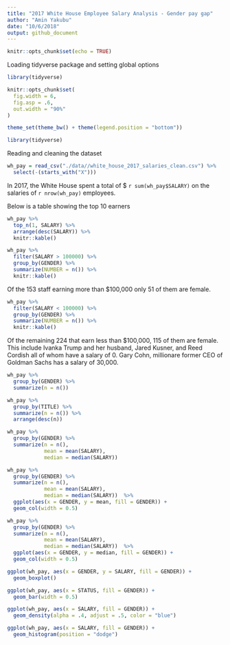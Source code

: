 ```yaml
---
title: "2017 White House Employee Salary Analysis - Gender pay gap"
author: "Amin Yakubu"
date: "10/6/2018"
output: github_document
---
```


```r
knitr::opts_chunk$set(echo = TRUE)
```

Loading tidyverse package and setting global options
```r
library(tidyverse)

knitr::opts_chunk$set(
  fig.width = 6,
  fig.asp = .6,
  out.width = "90%"
)

theme_set(theme_bw() + theme(legend.position = "bottom"))

```

```r
library(tidyverse)
```

Reading and cleaning the dataset 
```r

wh_pay = read_csv("./data//white_house_2017_salaries_clean.csv") %>% 
  select(-(starts_with("X")))

```

In 2017, the White House spent a total of $ `r sum(wh_pay$SALARY)` on the salaries of `r nrow(wh_pay)` employees. 

Below is a table showing the top 10 earners 

```r
wh_pay %>% 
  top_n(1, SALARY) %>% 
  arrange(desc(SALARY)) %>% 
  knitr::kable()

wh_pay %>% 
  filter(SALARY > 100000) %>% 
  group_by(GENDER) %>% 
  summarize(NUMBER = n()) %>% 
  knitr::kable()

```

Of the 153 staff earning more than $100,000 only 51 of them are female. 

```r
wh_pay %>% 
  filter(SALARY < 100000) %>% 
  group_by(GENDER) %>% 
  summarize(NUMBER = n()) %>% 
  knitr::kable()
```

Of the remaining 224 that earn less than $100,000, 115 of them are female. This include Ivanka Trump and her husband, Jared Kusner, and Reed Cordish all of whom have a salary of 0. Gary Cohn, millionare former CEO of Goldman Sachs has a salary of 30,000. 

```r
wh_pay %>%
  group_by(GENDER) %>%
  summarize(n = n())

wh_pay %>% 
  group_by(TITLE) %>% 
  summarize(n = n()) %>% 
  arrange(desc(n))

```

```r
wh_pay %>% 
  group_by(GENDER) %>% 
  summarize(n = n(),
            mean = mean(SALARY),
            median = median(SALARY)) 
```

```r
wh_pay %>%
  group_by(GENDER) %>%
  summarize(n = n(),
            mean = mean(SALARY),
            median = median(SALARY))  %>%
  ggplot(aes(x = GENDER, y = mean, fill = GENDER)) + 
  geom_col(width = 0.5) 

wh_pay %>%
  group_by(GENDER) %>%
  summarize(n = n(),
            mean = mean(SALARY),
            median = median(SALARY))  %>%
  ggplot(aes(x = GENDER, y = median, fill = GENDER)) + 
  geom_col(width = 0.5) 

ggplot(wh_pay, aes(x = GENDER, y = SALARY, fill = GENDER)) +
  geom_boxplot()

ggplot(wh_pay, aes(x = STATUS, fill = GENDER)) + 
  geom_bar(width = 0.5)

ggplot(wh_pay, aes(x = SALARY, fill = GENDER)) + 
  geom_density(alpha = .4, adjust = .5, color = "blue")

ggplot(wh_pay, aes(x = SALARY, fill = GENDER)) + 
  geom_histogram(position = "dodge")
```

